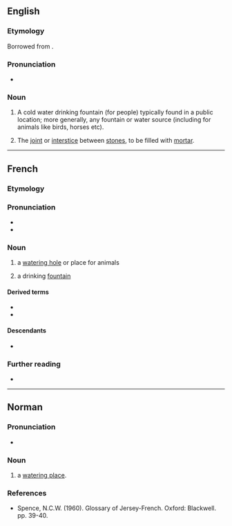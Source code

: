 ==English==

===Etymology===
Borrowed from {{bor|en|fr|abreuvoir||a [[watering]] place}}.

===Pronunciation===
* {{IPA|en|/əbɹuːˈvwɑː(ɹ)/}}

===Noun===
{{en-noun}}

# A cold water drinking fountain (for people) typically found in a public location; more generally, any fountain or water source (including for animals like birds, horses etc).
# {{lb|en|obsolete|masonry}} The [[joint]] or [[interstice]] between [[stone]]s, to be filled with [[mortar]].

----

==French==

===Etymology===
{{af|fr|abreuver|-oir}}

===Pronunciation===
* {{fr-IPA}}
* {{audio|fr|Fr-abreuvoir.ogg|audio}}

===Noun===
{{fr-noun|m}}

# a [[watering hole]] or place for animals
# {{lb|fr|Canada|proscribed}} a drinking [[fountain]]
#: {{syn|fr|fontaine<q:mostly Europe>}}

====Derived terms====
* {{l|fr|abreuvoir à mouches}}
* {{l|fr|borne-abreuvoir}}

====Descendants====
* {{desc|en|abreuvoir|bor=1}}

===Further reading===
* {{R:TLFi}}

----

==Norman==

===Pronunciation===
* {{a|Jersey}} {{IPA|nrf|/abrəvwar/}}

===Noun===
{{head|nrf|noun|g=m|plural|abreuvoirs}}

# {{lb|nrf|Jersey}} a [[watering place]].

===References===
* Spence, N.C.W. (1960). Glossary of Jersey-French. Oxford: Blackwell. pp. 39-40.